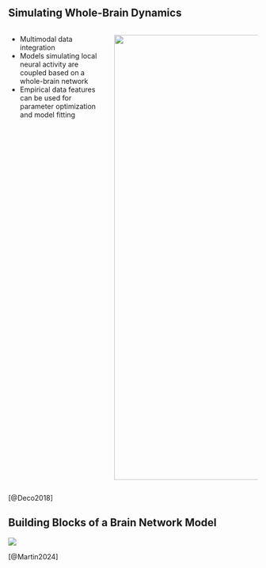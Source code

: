 ## Simulating Whole-Brain Dynamics
:::: {.columns}

::: {.column width=40%}
- Multimodal data integration
- Models simulating local neural activity are coupled based on a whole-brain network
- Empirical data features can be used for parameter optimization and model fitting
:::

::: {.column width=60%}
![](https://ars.els-cdn.com/content/image/1-s2.0-S0960982218310455-gr1_lrg.jpg){width=900px fig-align="right"}
:::
::::

::: {.citations}
[@Deco2018]
:::


## Building Blocks of a Brain Network Model
::: {#fig-bnm-framework}
![](slides/Theory/BrainNetworks/BNM_Framework.svg)
:::

::: {.citations}
[@Martin2024]
:::